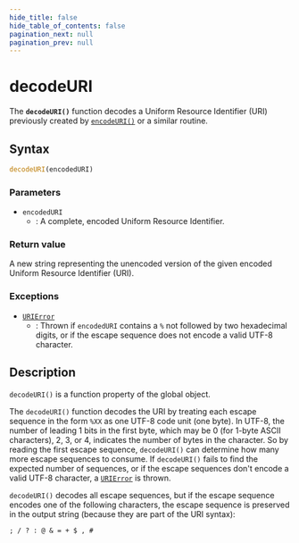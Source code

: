 ```yaml
---
hide_title: false
hide_table_of_contents: false
pagination_next: null
pagination_prev: null
---
```

# decodeURI

The **`decodeURI()`** function decodes a Uniform Resource Identifier (URI) previously created by [`encodeURI()`](../globals/encodeURI.mdx) or a similar routine.

## Syntax

```js
decodeURI(encodedURI)
```

### Parameters

- `encodedURI`
  - : A complete, encoded Uniform Resource Identifier.

### Return value

A new string representing the unencoded version of the given encoded Uniform Resource Identifier (URI).

### Exceptions

- [`URIError`](../globals/URIError/URIError.mdx)
  - : Thrown if `encodedURI` contains a `%` not followed by two hexadecimal digits, or if the escape sequence does not encode a valid UTF-8 character.

## Description

`decodeURI()` is a function property of the global object.

The `decodeURI()` function decodes the URI by treating each escape sequence in the form `%XX` as one UTF-8 code unit (one byte). In UTF-8, the number of leading 1 bits in the first byte, which may be 0 (for 1-byte ASCII characters), 2, 3, or 4, indicates the number of bytes in the character. So by reading the first escape sequence, `decodeURI()` can determine how many more escape sequences to consume. If `decodeURI()` fails to find the expected number of sequences, or if the escape sequences don't encode a valid UTF-8 character, a [`URIError`](../globals/URIError/URIError.mdx) is thrown.

`decodeURI()` decodes all escape sequences, but if the escape sequence encodes one of the following characters, the escape sequence is preserved in the output string (because they are part of the URI syntax):

```
; / ? : @ & = + $ , #
```
